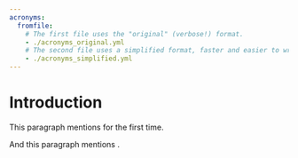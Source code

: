 ```yaml
---
acronyms:
  fromfile:
    # The first file uses the "original" (verbose!) format.
    - ./acronyms_original.yml
    # The second file uses a simplified format, faster and easier to write.
    - ./acronyms_simplified.yml
---
```


# Introduction {#intro}

This paragraph mentions \acr{RL} for the first time.

And this paragraph mentions \acr{YAML}.

